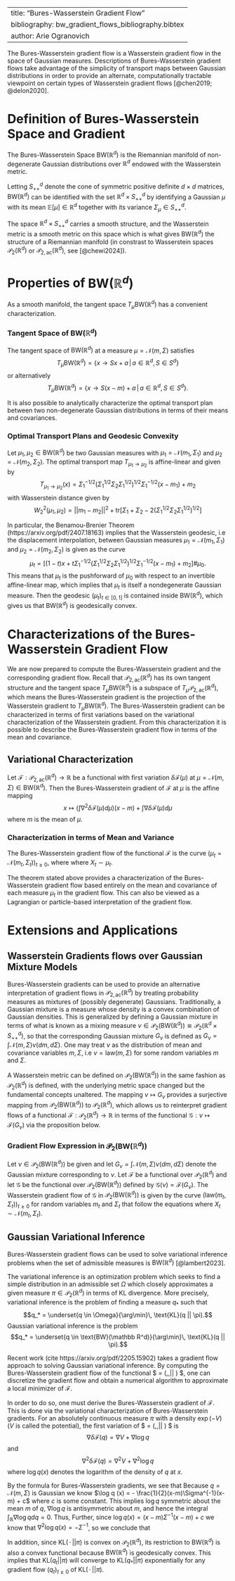\usepackage{amsmath}
\usepackage{amsfonts}
\newcommand{\R}{\mathbb R}
\newcommand{\Z}{\mathbb Z}
\newcommand{\N}{\mathbb N}
\newcommand{\Q}{\mathbb Q}
\newcommand{\C}{\mathbb C}
\newcommand{\E}{\mathbb E}
\newcommand{\T}{\mathbb T}
\newcommand{\BW}{\text{BW}(\R^d)}
\newcommand{\Wass}{\mathcal{P}_2(\R^d)}
\newcommand{\WassAC}{\mathcal{P}_{2,\text{ac}}(\R^d)}

---
title: "Bures-Wasserstein Gradient Flow"
bibliography: bw_gradient_flows_bibliography.bibtex
author: Arie Ogranovich
---

The Bures-Wasserstein gradient flow is a Wasserstein gradient flow in the space of Gaussian measures. Descriptions of Bures-Wasserstein gradient flows take advantage of the simplicity of transport maps between Gaussian distributions in order to provide an alternate, computationally tractable viewpoint on certain types of Wasserstein gradient flows [@chen2019; @delon2020].

# Definition of Bures-Wasserstein Space and Gradient

The Bures-Wasserstein Space $\text{BW}(\mathbb R^d)$ is the Riemannian manifold of non-degenerate Gaussian distributions over $\mathbb R^d$ endowed with the Wasserstein metric.

Letting $S^d_{++}$ denote the cone of symmetric positive definite $d \times d$ matrices, $\text{BW}(\mathbb R^d)$ can be identified with the set $\mathbb R^d \times S^d_{++}$ by identifying a Gaussian $\mu$ with its mean $\mathbb E[\mu] \in \mathbb R^d$ together with its variance $\Sigma_{\mu} \in S^d_{++}$.

The space $\mathbb R^d \times S^d_{++}$ carries a smooth structure, and the Wasserstein metric is a smooth metric on this space which is what gives $\text{BW}(\mathbb R^d)$ the structure of a Riemannian manifold (in constrast to Wasserstein spaces $\mathcal{P}_2(\mathbb R^d)$ or $\mathcal{P}_{2,\text{ac}}(\mathbb R^d)$, see [@chewi2024]).

# Properties of $\text{BW}(\mathbb R^d)$

As a smooth manifold, the tangent space $T_{\mu}\text{BW}(\mathbb R^d)$ has a convenient characterization.

### Tangent Space of $\text{BW}(\mathbb R^d)$

The tangent space of $\text{BW}(\mathbb R^d)$ at a measure $\mu = \mathcal{N}(m,\Sigma)$ satisfies $$T_{\mu}\text{BW}(\mathbb R^d)= \big\{x \rightarrow Sx+a \,\big|\, a \in \mathbb R^d, S \in S^d\big\}$$ or alternatively $$T_{\mu}\text{BW}(\mathbb R^d)= \big\{x \rightarrow S(x-m)+a \,\big|\, a \in \mathbb R^d, S \in S^d\big\}.$$

It is also possible to analytically characterize the optimal transport plan between two non-degenerate Gaussian distributions in terms of their means and covariances.

### Optimal Transport Plans and Geodesic Convexity

Let $\mu_1, \mu_2 \in \text{BW}(\mathbb R^d)$ be two Gaussian measures with $\mu_1 = \mathcal{N}(m_1, \Sigma_1)$ and $\mu_2 = \mathcal{N}(m_2, \Sigma_2)$. The optimal transport map $T_{\mu_1 \rightarrow \mu_2}$ is affine-linear and given by $$T_{\mu_1 \rightarrow \mu_2}(x) = \Sigma_1^{-1/2} \Big( \Sigma_1^{1/2} \Sigma_2 \Sigma_1^{1/2} \Big)^{1/2} \Sigma_1^{-1/2} (x-m_1) + m_2$$ with Wasserstein distance given by $$W_2^2(\mu_1,\mu_2) = ||m_1-m_2||^2 + \text{tr}\Big[ \Sigma_1 + \Sigma_2 - 2 \big( \Sigma_1^{1/2} \Sigma_2 \Sigma_1^{1/2} \big)^{1/2} \Big]$$

In particular, the Benamou-Brenier Theorem (https://arxiv.org/pdf/2407.18163) implies that the Wasserstein geodesic, i.e the displacement interpolation, between Gaussian measures $\mu_1 = \mathcal{N}(m_1, \Sigma_1)$ and $\mu_2 = \mathcal{N}(m_2, \Sigma_2)$ is given as the curve $$\mu_t = \Big[(1-t) x + t\Sigma_1^{-1/2} \Big( \Sigma_1^{1/2} \Sigma_2 \Sigma_1^{1/2} \Big)^{1/2} \Sigma_1^{-1/2} (x-m_1) + m_2\Big]\#\mu_0.$$ This means that $\mu_t$ is the pushforward of $\mu_0$ with respect to an invertible affine-linear map, which implies that $\mu_t$ is itself a nondegenerate Gaussian measure. Then the geodesic $(\mu_t)_{t\in [0,1]}$ is contained inside $\text{BW}(\mathbb R^d)$, which gives us that $\text{BW}(\mathbb R^d)$ is geodesically convex.

# Characterizations of the Bures-Wasserstein Gradient Flow

We are now prepared to compute the Bures-Wasserstein gradient and the corresponding gradient flow. Recall that $\mathcal{P}_{2,\text{ac}}(\mathbb R^d)$ has its own tangent structure and the tangent space $T_{\mu}\text{BW}(\mathbb R^d)$ is a subspace of $T_{\mu}\mathcal{P}_{2,\text{ac}}(\mathbb R^d)$, which means the Bures-Wasserstein gradient is the projection of the Wasserstein gradient to $T_{\mu}\text{BW}(\mathbb R^d)$. The Bures-Wasserstein gradient can be characterized in terms of first variations based on the variational characterization of the Wasserstein gradient. From this characterization it is possible to describe the Bures-Wasserstein gradient flow in terms of the mean and covariance.

## Variational Characterization

Let $\mathcal{F} : \mathcal{P}_{2,\text{ac}}(\mathbb R^d)\rightarrow \mathbb R$ be a functional with first variation $\delta \mathcal{F}(\mu)$ at $\mu = \mathcal{N}(m,\Sigma) \in \text{BW}(\mathbb R^d)$. Then the Bures-Wasserstein gradient of $\mathcal{F}$ at $\mu$ is the affine mapping $$x \mapsto \bigg( \int\nabla^2  \delta \mathcal{F}(\mu) d\mu\bigg)(x-m) + \int\nabla  \delta \mathcal{F}(\mu) d\mu$$ where $m$ is the mean of $\mu$.

### Characterization in terms of Mean and Variance

The Bures-Wasserstein gradient flow of the functional $\mathcal{F}$ is the curve $(\mu_t=\mathcal{N}(m_t,\Sigma_t))_{t \geq 0}$, where \begin{align*}
        \dot{m}_t &= - \mathbb E\nabla  \delta \mathcal{F}(\mu_t) (X_t)\\
        \dot{\Sigma}_t &= -\mathbb E\nabla^2  \delta \mathcal{F}(\mu_t) (X_t)\Sigma_t - \Sigma_t \mathbb E\nabla^2  \delta \mathcal{F}(\mu_t) (X_t)
\end{align*} where $X_t \sim \mu_t$.

The theorem stated above provides a characterization of the Bures-Wasserstein gradient flow based entirely on the mean and covariance of each measure $\mu_t$ in the gradient flow. This can also be viewed as a Lagrangian or particle-based interpretation of the gradient flow.

# Extensions and Applications

## Wasserstein Gradients flows over Gaussian Mixture Models

Bures-Wasserstein gradients can be used to provide an alternative interpretation of gradient flows in $\mathcal{P}_{2,\text{ac}}(\mathbb R^d)$ by treating probability measures as mixtures of (possibly degenerate) Gaussians. Traditionally, a Gaussian mixture is a measure whose density is a convex combination of Gaussian densities. This is generalized by defining a Gaussian mixture in terms of what is known as a mixing measure $\nu \in \mathcal{P}_2(\text{BW}(\mathbb R^d)) \cong \mathcal{P}_2(\mathbb R^d \times S^d_{++})$, so that the corresponding Gaussian mixture $G_{\nu}$ is defined as $G_{\nu} = \int \mathcal{N}(m,\Sigma) \nu(dm, d\Sigma)$. One may treat $\nu$ as the distribution of mean and covariance variables $m, \Sigma$, i.e $\nu = \text{law}(m,\Sigma)$ for some random variables $m$ and $\Sigma$.

A Wasserstein metric can be defined on $\mathcal{P}_2(\text{BW}(\mathbb R^d))$ in the same fashion as $\mathcal{P}_2(\mathbb R^d)$ is defined, with the underlying metric space changed but the fundamental concepts unaltered. The mapping $\nu \mapsto G_{\nu}$ provides a surjective mapping from $\mathcal{P}_2(\text{BW}(\mathbb R^d))$ to $\mathcal{P}_2(\mathbb R^d)$, which allows us to reinterpret gradient flows of a functional $\mathcal{F} : \mathcal{P}_2(\mathbb R^d)\rightarrow \mathbb R$ in terms of the functional $\mathcal{G}: \nu \mapsto \mathcal{F}(G_{\nu})$ via the proposition below.

### Gradient Flow Expression in $\mathcal{P}_2(\text{BW}(\mathbb R^d))$

Let $\nu \in \mathcal{P}_2(\text{BW}(\mathbb R^d))$ be given and let $G_{\nu} = \int \mathcal{N}(m,\Sigma) \nu(dm, d\Sigma)$ denote the Gaussian mixture corresponding to $\nu$. Let $\mathcal{F}$ be a functional over $\mathcal{P}_2(\mathbb R^d)$ and let $\mathcal{G}$ be the functional over $\mathcal{P}_2(\text{BW}(\mathbb R^d))$ defined by $\mathcal{G}(\nu) = \mathcal{F}(G_{\nu})$. The Wasserstein gradient flow of $\mathcal{G}$ in $\mathcal{P}_2(\text{BW}(\mathbb R^d))$ is given by the curve $(\text{law}(m_t,\Sigma_t))_{t \geq 0}$ for random variables $m_t$ and $\Sigma_t$ that follow the equations \begin{align*}
        \dot{m}_t &= - \mathbb E\nabla  \delta \mathcal{F}(G_t) (X_t)\\
        \dot{\Sigma}_t &= -\mathbb E\nabla^2  \delta \mathcal{F}(G_t) (X_t)\Sigma_t - \Sigma_t \mathbb E\nabla^2  \delta \mathcal{F}(G_t) (X_t)
\end{align*} where $X_t \sim \mathcal{N}(m_t,\Sigma_t)$.

## Gaussian Variational Inference

Bures-Wasserstein gradient flows can be used to solve variational inference problems when the set of admissible measures is $\text{BW}(\mathbb R^d)$ [@lambert2023].

The variational inference is an optimization problem which seeks to find a simple distribution in an admissible set $\Omega$ which closely approximates a given measure $\pi \in \mathcal{P}_2(\mathbb R^d)$ in terms of KL divergence. More precisely, variational inference is the problem of finding a measure $q_*$ such that $$q_* = \underset{q \in \Omega}{\arg\min}\, \text{KL}(q || \pi).$$ Gaussian variational inference is the problem $$q_* = \underset{q \in \text{BW}(\mathbb R^d)}{\arg\min}\, \text{KL}(q || \pi).$$

Recent work (cite https://arxiv.org/pdf/2205.15902) takes a gradient flow approach to solving Gaussian variational inference. By computing the Bures-Wasserstein gradient flow of the functional \$\mathcal{F} = \text{KL}(,\cdot,\|\| \pi) \$, one can discretize the gradient flow and obtain a numerical algorithm to approximate a local minimizer of $\mathcal{F}$.

In order to do so, one must derive the Bures-Wasserstein gradient of $\mathcal{F}$. This is done via the variational characterization of Bures-Wasserstein gradients. For an absolutely continuous measure $\pi$ with a density $\exp(-V)$ ($V$ is called the potential), the first variation of \$\mathcal{F} = \text{KL}(,\cdot,\|\| \pi) \$ is $$\nabla\delta\mathcal{F}(q) = \nabla V + \nabla \log q$$ and $$\nabla^2\delta\mathcal{F}(q) = \nabla^2 V + \nabla^2 \log q$$ where $\log q(x)$ denotes the logarithm of the density of $q$ at $x$.

By the formula for Bures-Wasserstein gradients, we see that \begin{align*}      \nabla_{\text{BW}}\mathcal{F}(q)(x) &= \bigg( \int \big( \nabla^2 V + \nabla^2 \log q \big) dq \bigg) (x-m_q) + \int \big( \nabla V + \nabla \log q \big) dq\\
    &= \bigg( \int \big( \nabla^2 V + \nabla^2 \log q \big) dq \bigg) (x-m_q) + \int \nabla V dq + \int \nabla \log q dq.
\end{align*} Because $q = \mathcal{N}(m,\Sigma)$ is Gaussian we know $\log q (x) = - \frac{1}{2}(x-m)\Sigma^{-1}(x-m) + c$ where $c$ is some constant. This implies $\log q$ symmetric about the mean $m$ of $q$, $\nabla \log q$ is antisymmetric about $m$, and hence the integral $\int_{\mathbb R} \nabla \log q dq = 0$. Thus, \begin{align*}                 
\nabla_{\text{BW}}\mathcal{F}(q)(x) &= \bigg( \int \big( \nabla^2 V + \nabla^2 \log q \big) dq \bigg) (x-m_q) + \int \nabla V dq.
\end{align*} Further, since $\log q (x) = (x-m)\Sigma^{-1}(x-m) + c$ we know that $\nabla^2 \log q (x) = -\Sigma^{-1}$, so we conclude that \begin{align*}                 
\nabla_{\text{BW}}\mathcal{F}(q)(x) &= \bigg( \int \nabla^2 V dq - \Sigma^{-1} \bigg) (x-m_q) + \int \nabla V dq.
\end{align*}

In addition, since $\text{KL}(\,\cdot\,|| \pi)$ is convex on $\mathcal{P}_2(\mathbb R^d)$, its restriction to $\text{BW}(\mathbb R^d)$ is also a convex functional because $\text{BW}(\mathbb R^d)$ is geodesically convex. This implies that $\text{KL}(q_t|| \pi)$ will converge to $\text{KL}(q_*|| \pi)$ exponentially for any gradient flow $(q_t)_{t\geq 0}$ of $\text{KL}(\,\cdot\,|| \pi)$.
